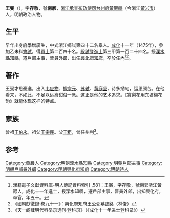 {{Otheruses|other=名为王弼的其他人物|王弼}}
{{Otheruses|other=名为王存敬的其他人物|王存敬}}
{{明清人物信息框
| 姓名 = 王弼
| 原名 =
| 圖片名稱 = 
| 圖片大小 = 220px
| 圖片說明 = 
| 最高職務 = 福建興化府知府
| 國家 = 大明
| 爵位 =
| 籍貫 = [[浙江承宣布政使司|浙江承宣布政使司]][[台州府|台州府]][[黃巖縣|黃巖縣]]
| 族裔 = 
| 字號 = 字存敬，號南廓
| 室名 = 
| 諡號 = 
| 出生日期 = 正統十四年（1449年）
| 出生地點 = 
| 逝世日期 = 弘治十一年（1498年）
| 逝世地點 = 
| 墓葬 =
| 配偶 =
| 親屬 = 
| 出身 = 
*成化十一年乙未科同進士出身
| 經歷 = 
| 著作 =
}}

'''王弼'''（{{bd|1449年||1498年||W}}），字'''存敬'''，號'''南廓'''，[[浙江承宣布政使司|浙江承宣布政使司]][[台州府|台州府]][[黃巖縣|黃巖縣]]（今浙江[[黃岩市|黃岩市]]）人，明朝政治人物。

==生平==
早年出身府學增廣生，中式浙江鄉試第四十二名舉人。[[成化|成化]]十一年（1475年），參加乙未科[[會試|會試]]，得[[貢士|貢士]]第二百四十名。[[殿試|殿試]]登[[進士|進士]]第三甲第一百二十四名。授[[溧水縣|溧水縣]]知縣，遷戶部主事，晉員外郎，出任[[興化府|興化府]][[知府|知府]]，卒於任內<ref>漢籍電子文獻資料庫-明人傳記資料索引 ,581：王弼，字存敬，號南郭浙江黃巖人。成化十一年進士，授溧水知縣，遷戶部主事，晉員外郎，出知興化府，卒官，年五十。</ref><ref>《國朝獻徵錄·卷九十一》：興化府知府王公弼墓誌銘（林俊）</ref>。

==著作==
王弼才思豪逸，出入[[韦应物|韦应物]]、[[柳宗元|柳宗元]]、[[苏轼|苏轼]]、[[黄庭坚|黄庭坚]]，诗多拗句，运思颇苦。在他看来，不如此，不足以远离甜俗一派。这正是他的艺术追求。《赏梨花用东坡梅花韵》就能体现这样的特点。

==家族==
曾祖[[王伯永|王伯永]]。祖父[[王宗民|王宗民]]。父[[王秬|王秬]]，曾任州判<ref>《天一阁藏明代科举录选刊·登科录》（《成化十一年进士登科录》）</ref>。

==参考==
{{reflist}}
{{start box}}
{{s-off}}
{{s-before|[[燕壽|燕壽]]}}
{{s-title|明朝溧水縣知縣|1475年－成化年間}}
{{s-after|[[甯賢|甯賢]]}}
{{end box}}

{{成化十一年乙未科殿試金榜}}

{{Authority control}}

{{DEFAULTSORT:Wang王}}
[[Category:黃巖人|Category:黃巖人]]
[[Category:明朝溧水縣知縣|Category:明朝溧水縣知縣]]
[[Category:明朝戶部主事|Category:明朝戶部主事]]
[[Category:明朝戶部員外郎|Category:明朝戶部員外郎]]
[[Category:明朝興化府知府|Category:明朝興化府知府]]
[[Category:明朝诗人|Category:明朝诗人]]